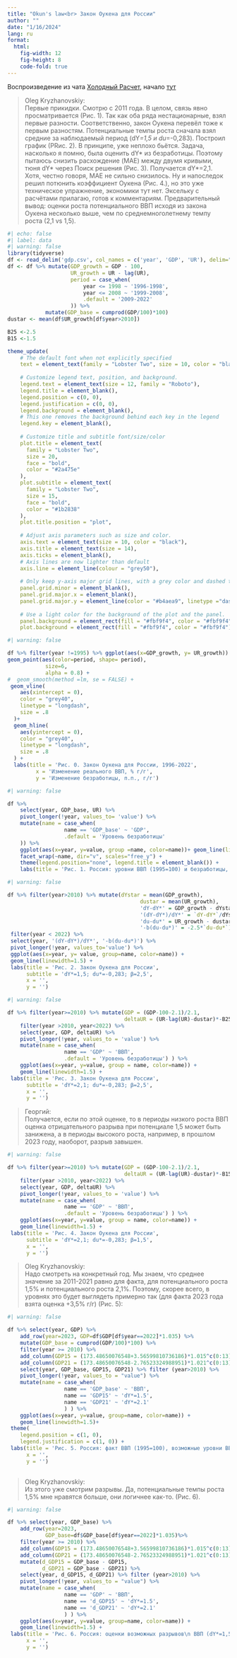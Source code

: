 ```yaml
---
title: "Okun's law<br> Закон Оукена для России"
author: ""
date: "1/16/2024"
lang: ru
format: 
  html:
    fig-width: 12
    fig-height: 8
    code-fold: true
---
```

::: {.callout-note}
Воспроизведение из чата [Холодный Расчет](https://t.me/c0ldness), начало [тут](https://t.me/c0ldtalk/20904)
:::
>Oleg Kryzhanovskiy:<br>Первые прикидки. Смотрю с 2011 года. В целом, связь явно просматривается (Рис. 1). Так как оба ряда нестационарные, взял первые разности. Соответственно, закон Оукена перевёл тоже к первым разностям. Потенциальные темпы роста сначала взял средние за наблюдаемый период (dY*=1,5 и du*=-0,283). Построил график (РRис. 2). В принципе, уже неплохо бьётся. Задача, насколько я помню, была оценить dY* из безработицы. Поэтому пытаюсь снизить расхождение (MAE) между двумя кривыми, тюня dY* через Поиск решения (Рис. 3). Получается dY*=2,1. Хотя, честно говоря, MAE не сильно снизилось. Ну и напоследок решил потюнить коэффициент Оукена (Рис. 4.), но это уже техническое упражнение, экономики тут нет. Эксельку с расчётами прилагаю, готов к комментариям. Предварительный вывод: оценки роста потенциального ВВП исходя из закона Оукена несколько выше, чем по среднемноголетнему темпу роста (2,1 vs 1,5).
```r
#| echo: false
#| label: data
#| warning: false
library(tidyverse)
df <- read_delim('gdp.csv', col_names = c('year', 'GDP', 'UR'), delim=";", locale=locale(decimal_mark = ","))
df <- df %>% mutate(GDP_growth = GDP - 100,
                    UR_growth = UR - lag(UR),
                    period = case_when(
                        year <= 1998 ~ '1996-1998',
                        year <= 2008 ~ '1999-2008',
                        .default = '2009-2022'
                    )) %>%
            mutate(GDP_base = cumprod(GDP/100)*100)
dustar <- mean(df$UR_growth[df$year>2010])

B25 <-2.5
B15 <-1.5

theme_update(
    # The default font when not explicitly specified
    text = element_text(family = "Lobster Two", size = 10, color = "black"),
    
    # Customize legend text, position, and background.
    legend.text = element_text(size = 12, family = "Roboto"),
    legend.title = element_blank(),
    legend.position = c(0, 0),
    legend.justification = c(0, 0),
    legend.background = element_blank(),
    # This one removes the background behind each key in the legend
    legend.key = element_blank(),
    
    # Customize title and subtitle font/size/color
    plot.title = element_text(
      family = "Lobster Two", 
      size = 20,
      face = "bold", 
      color = "#2a475e"
    ),
    plot.subtitle = element_text(
      family = "Lobster Two", 
      size = 15, 
      face = "bold", 
      color = "#1b2838"
    ),
    plot.title.position = "plot",
    
    # Adjust axis parameters such as size and color.
    axis.text = element_text(size = 10, color = "black"),
    axis.title = element_text(size = 14),
    axis.ticks = element_blank(),
    # Axis lines are now lighter than default
    axis.line = element_line(colour = "grey50"),
    
    # Only keep y-axis major grid lines, with a grey color and dashed type.
    panel.grid.minor = element_blank(),
    panel.grid.major.x = element_blank(),
    panel.grid.major.y = element_line(color = "#b4aea9", linetype ="dashed"),
    
    # Use a light color for the background of the plot and the panel.
    panel.background = element_rect(fill = "#fbf9f4", color = "#fbf9f4"),
    plot.background = element_rect(fill = "#fbf9f4", color = "#fbf9f4"))
```


```r
#| warning: false

df %>% filter(year !=1995) %>% ggplot(aes(x=GDP_growth, y= UR_growth)) + 
geom_point(aes(color=period, shape= period),
            size=6,
            alpha = 0.8) +
#  geom_smooth(method =lm, se = FALSE) +
 geom_vline(
    aes(xintercept = 0), 
    color = "grey40",
    linetype = "longdash",
    size = .8
  )+
  geom_hline(
    aes(yintercept = 0), 
    color = "grey40",
    linetype = "longdash",
    size = .8
  ) +
  labs(title = 'Рис. 0. Закон Оукена для России, 1996-2022',
         x = 'Изменение реального ВВП, % г/г',
         y = 'Изменение безработицы, п.п., г/г')
```

```r
#| warning: false

df %>%
    select(year, GDP_base, UR) %>%
    pivot_longer(!year, values_to= 'value') %>%
    mutate(name = case_when(
                  name == 'GDP_base' ~ 'GDP',
                  .default = 'Уровень безработицы'
    )) %>%
    ggplot(aes(x=year, y=value, group =name, color=name))+ geom_line(linewidth=1.5) +
    facet_wrap(~name, dir="v", scales="free_y") +
    theme(legend.position="none", legend.title = element_blank()) +
    labs(title = 'Рис. 1. Россия: уровни ВВП (1995=100) и безработицы, %', x='', y='')
```

```r
#| warning: false

df %>% filter(year>2010) %>% mutate(dYstar = mean(GDP_growth),
                                          dustar = mean(UR_growth),
                                          'dY-dY*' = GDP_growth - dYstar,
                                          '(dY-dY*)/dY*' = `dY-dY*`/dYstar,
                                          'du-du*' = UR_growth - dustar,
                                          '-b(du-du*)' = -2.5*`du-du*`) %>%
 filter(year < 2022) %>%
 select(year, '(dY-dY*)/dY*', '-b(du-du*)') %>%
 pivot_longer(!year, values_to='value') %>%
 ggplot(aes(x=year, y= value, group=name, color=name)) +
 geom_line(linewidth=1.5) +
 labs(title = 'Рис. 2. Закон Оукена для России',
      subtitle = 'dY*=1,5; du*=-0,283; β=2,5',
      x = '',
      y = '')
```

```r
#| warning: false

df %>% filter(year>=2010) %>% mutate(GDP = (GDP-100-2.1)/2.1,
                                     deltaUR = (UR-lag(UR)-dustar)*-B25) %>%
    filter(year >2010, year<2022) %>%
    select(year, GDP, deltaUR) %>%
    pivot_longer(!year, values_to = 'value') %>%
    mutate(name = case_when(
                  name == 'GDP' ~ 'ВВП',
                  .default = 'Уровень безработицы') ) %>%
    ggplot(aes(x=year, y=value, group = name, color=name)) +
    geom_line(linewidth=1.5) +
 labs(title = 'Рис. 3. Закон Оукена для России',
      subtitle = 'dY*=2,1; du*=-0,283; β=2,5',
      x = '',
      y = '')
```
>Георгий:<br>
Получается, если по этой оценке, то в периоды низкого роста ВВП оценка отрицательного разрыва при потенциале 1,5 может быть занижена, а в периоды высокого роста, например, в прошлом 2023 году, наоборот, разрыв завышен.

```r
#| warning: false

df %>% filter(year>=2010) %>% mutate(GDP = (GDP-100-2.1)/2.1,
                                     deltaUR = (UR-lag(UR)-dustar)*-B15) %>%
    filter(year >2010, year<2022) %>%
    select(year, GDP, deltaUR) %>%
    pivot_longer(!year, values_to = 'value') %>%
    mutate(name = case_when(
                  name == 'GDP' ~ 'ВВП',
                  .default = 'Уровень безработицы') ) %>%
    ggplot(aes(x=year, y=value, group = name, color=name)) +
    geom_line(linewidth=1.5) +
 labs(title = 'Рис. 4. Закон Оукена для России',
      subtitle = 'dY*=2,1; du*=-0,283; β=1,5',
      x = '',
      y = '')
```
>Oleg Kryzhanovskiy:<br>Надо смотреть на конкретный год. Мы знаем, что среднее значение за 2011-2021 равно для факта, для потенциального роста 1,5% и потенциального роста 2,1%. Поэтому, скорее всего, в уровнях это будет выглядеть примерно так (для факта 2023 года взята оценка +3,5% г/г) (Рис. 5):
```r
#| warning: false

df %>% select(year, GDP) %>%
    add_row(year=2023, GDP=df$GDP[df$year==2022]*1.035) %>%
    mutate(GDP_base = cumprod(GDP/100)*100) %>%
    filter(year >= 2010) %>%
    add_column(GDP15 = (173.48650076548+3.56599810736186)*1.015^c(0:13)) %>%
    add_column(GDP21 = (173.48650076548-2.76523324988951)*1.021^c(0:13)) %>%
    select(year, GDP_base, GDP15, GDP21) %>% filter (year>2010) %>%
    pivot_longer(!year, values_to = "value") %>%
    mutate(name = case_when(
                  name == 'GDP_base' ~ 'ВВП',
                  name == 'GDP15' ~ 'dY*=1.5',
                  name == 'GDP21' ~ 'dY*=2.1'
                  ) ) %>%
    ggplot(aes(x=year, y=value, group=name, color=name)) +
    geom_line(linewidth=1.5)+
 theme(
    legend.position = c(1, 0),
    legend.justification = c(1, 0)) +
 labs(title = 'Рис. 5. Россия: факт ВВП (1995=100), возможные уровни ВВП\n (dY*=1,5) и ВВП (dY*=2,1)',
      x = '',
      y = '')
 
```
>Oleg Kryzhanovskiy:<br>
Из этого уже смотрим разрывы. Да, потенциальные темпы роста 1,5% мне нравятся больше, они логичнее как-то. (Рис. 6).
```r
#| warning: false

df %>% select(year, GDP_base) %>%
    add_row(year=2023,
            GDP_base=df$GDP_base[df$year==2022]*1.035)%>%
    filter(year >= 2010) %>%
    add_column(GDP15 = (173.48650076548+3.56599810736186)*1.015^c(0:13)) %>%
    add_column(GDP21 = (173.48650076548-2.76523324988951)*1.021^c(0:13)) %>%
    mutate(d_GDP15 = GDP_base - GDP15,
           d_GDP21 = GDP_base - GDP21) %>%
    select(year, d_GDP15, d_GDP21) %>% filter (year>2010) %>%
    pivot_longer(!year, values_to = "value") %>%
    mutate(name = case_when(
                  name == 'GDP' ~ 'ВВП',
                  name == 'd_GDP15' ~ 'dY*=1.5',
                  name == 'd_GDP21' ~ 'dY*=2.1'
                  ) ) %>%
    ggplot(aes(x=year, y=value, group=name, color=name)) +
    geom_line(linewidth=1.5) +
 labs(title = 'Рис. 6. Россия: оценки возможных разрывов\n ВВП (dY*=1,5) и ВВП (dY*=2,1)',
      x = '',
      y = '')
 
```
